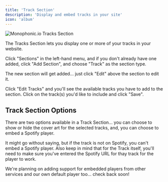 ```yaml
---
title: 'Track Section'
description: 'Display and embed tracks in your site'
icon: 'album'
---
```


<img
  className="block"
  src="/images/section-track.png"
  alt="Monophonic.io Tracks Section"
/>

The Tracks Section lets you display one or more of your tracks in your website.

Click "Sections" in the left-hand menu, and if you don't already have one added, click "Add Section", and choose "Track" as the section type.

The new section will get added... just click "Edit" above the section to edit it.

Click "Edit Tracks" and you'll see the available tracks you have to add to the section. Click on the track(s) you'd like to include and click "Save".

## Track Section Options

There are two options available in a Track Section... you can choose to show or hide the cover art for the selected tracks, and, you can choose to embed a Spotify player.

<Note>It might go without saying, but if the track is not on Spotify, you can't embed a Spotify player. Also keep in mind that for the Track itself, you'll need to make sure you've entered the Spotify URL for thay track for the player to work.</Note>

<Note>We're planning on adding support for embedded players from other services and our own default player too... check back soon!</Note>